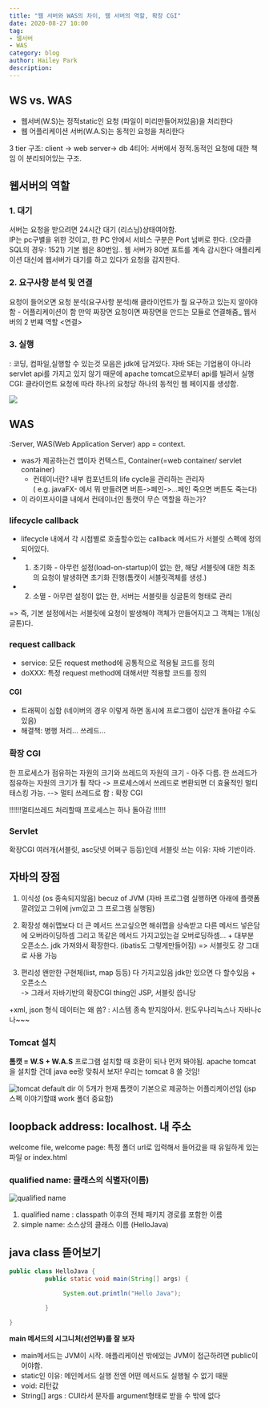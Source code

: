 ```yaml
---
title: "웹 서버와 WAS의 차이, 웹 서버의 역할, 확장 CGI"
date: 2020-08-27 10:00
tag:
- 웹서버
- WAS
category: blog
author: Hailey Park
description: 
---
```


## WS vs. WAS

- 웹서버(W.S)는 정적static인 요청 (파일이 미리만들어져있음)을 처리한다
- 웹 어플리케이션 서버(W.A.S)는 동적인 요청을 처리한다

3 tier 구조: client -> web server-> db
4티어: 서버에서 정적.동적인 요청에 대한 책임 이 분리되어있는 구조.

## 웹서버의 역할

### 1. 대기

서버는 요청을 받으려면 24시간 대기 (리스닝)상태여야함.  
IP는 pc구별을 위한 것이고, 한 PC 안에서 서비스 구분은 Port 넘버로 한다. (오라클 SQL의 경우: 1521)
기본 웹은 80번임.. 웹 서버가 80번 포트를 계속 감시한다
애플리케이션 대신에 웹서버가 대기를 하고 있다가 요청을 감지한다.

### 2. 요구사항 분석 및 연결

요청이 들어오면 요청 분석(요구사항 분석)해 클라이언트가 뭘 요구하고 있는지 알아야함 - 어플리케이션이 함
만약 짜장면 요청이면 짜장면을 만드는 모듈로 연결해줌_ 웹서버의 2 번쨰 역할 <연결>  

### 3. 실행

: 코딩, 컴파일,실행할 수 있는것 모음은 jdk에 담겨있다. 자바 SE는 기업용이 아니라 servlet api를 가지고 있지 않기 때문에 apache tomcat으로부터 api를 빌려서 실행  
CGI: 클라이언트 요청에 따라 하나의 요청당 하나의 동적인 웹 페이지를 생성함.  

![](https://img1.daumcdn.net/thumb/R1280x0/?scode=mtistory2&fname=https%3A%2F%2Fblog.kakaocdn.net%2Fdn%2FbNzqkt%2FbtqHjrvGsIl%2FszkOSSF10gv1zlvbcRBEH1%2Fimg.png)

## WAS

:Server, WAS(Web Application Server) app = context.

- was가 제공하는건 앱이자 컨텍스트, Container(=web container/ servlet container)
  - 컨테이너란? 내부 컴포넌트의 life cycle을 관리하는 관리자  
       ( e.g. javaFX- 에서 뭐 만들려면 버튼->페인->...페인 죽으면 버튼도 죽는다)  
- 이 라이프사이클 내에서 컨테이너인 톰캣이 무슨 역할을 하는가?

### lifecycle callback

- lifecycle 내에서 각 시점별로 호출할수있는 callback 메서드가 서블릿 스펙에 정의되어있다.
- 1) 초기화 - 아무런 설정(load-on-startup)이 없는 한, 해당 서블릿에 대한 최초의 요청이 발생하면 초기화 진행(톰캣이 서블릿객체를 생성.)
- 2) 소멸 - 아무런 설정이 없는 한, 서버는 서블릿을 싱글톤의 형태로 관리

=> 즉, 기본 설정에서는 서블릿에 요청이 발생해야 객체가 만들어지고 그 객체는 1개(싱글톤)다.

### request callback

- service: 모든 request method에 공통적으로 적용될 코드를 정의
- doXXX: 특정 request method에 대해서만 적용할 코드를 정의

#### CGI

- 트래픽이 심함 (네이버의 경우 이렇게 하면 동시에 프로그램이 십만개 돌아갈 수도 있음)
- 해결책: 병행 처리... 쓰레드...

### 확장 CGI

한 프로세스가 점유하는 자원의 크기와 쓰레드의 자원의 크기 - 아주 다름.
한 쓰레드가 점유하는 자원의 크기가 훨 작다 -> 프로세스에서 쓰레드로 변환되면 더 효율적인 멀티태스킹 가능.
--> 멀티 쓰레드로 함 : 확장 CGI

!!!!!!멀티쓰레드 처리할때 프로세스는 하나 돌아감 !!!!!!

### Servlet

확장CGI 여러개(서블릿, asc닷넷 어쩌구 등등)인데 서블릿 쓰는 이유: 자바 기반이라.

## 자바의 장점

1. 이식성 (os 종속되지않음) becuz of JVM (자바 프로그램 실행하면 아래에 플랫폼 깔려있고 그위에 jvm있고 그 프로그램 실행됨)
2. 확장성
해쉬맵보다 더 큰 메서드 쓰고싶으면 해쉬맵을 상속받고 다른 메서드 넣은담에 오버라이딩하셈 그리고 똑같은 메서드 가지고있는걸 오버로딩하셈... + 대부분 오픈소스. jdk 가져와서 확장한다. (ibatis도 그렇게만들어짐)
=> 서블릿도 걍 그대로 사용 가능

3. 편리성
왠만한 구현체(list, map 등등) 다 가지고있음 jdk만 있으면 다 할수있음 + 오픈소스  
-> 그래서 자바기반의 확장CGI thing인 JSP, 서블릿 씁니당  

+xml, json 형식 데이터는 왜 씀? : 시스템 종속 받지않아서. 윈도우나리눅스나 자바나c나~~~

### Tomcat 설치

**톰캣 = W.S + W.A.S**
프로그램 설치할 때 호환이 되나 먼저 봐야됨. apache tomcat을 설치할 건데 java ee랑 맞춰서 보자! 우리는 tomcat 8 쓸 것임!

![tomcat default dir](https://img1.daumcdn.net/thumb/R1280x0/?scode=mtistory2&fname=https%3A%2F%2Fblog.kakaocdn.net%2Fdn%2FenHKzG%2FbtqG7S2E9Le%2F424OYQJsPWejWzrox6yK90%2Fimg.png)
이 5개가 현재 톰캣이 기본으로 제공하는 어플리케이션임
(jsp 스펙 이야기할떄 work 폴더 중요함)

## loopback address: localhost. 내 주소

welcome file, welcome page: 특정 폴더 url로 입력해서 들어갔을 때 유일하게 있는 파일 or index.html

### qualified name: 클래스의 식별자(이름)

![qualified name](https://img1.daumcdn.net/thumb/R1280x0/?scode=mtistory2&fname=https%3A%2F%2Fblog.kakaocdn.net%2Fdn%2FcavSwE%2FbtqHlVQWdFR%2FHCOfFr6l4tmlKhbmqUPXy0%2Fimg.png)

1. qualified name : classpath 이후의 전체 패키지 경로를 포함한 이름
2. simple name: 소스상의 클래스 이름 (HelloJava)

## java class 뜯어보기

```java
public class HelloJava {
          public static void main(String[] args) {

               System.out.println("Hello Java");

          }

}
```

**main 메서드의 시그니처(선언부)를 잘 보자**

- main메서드는 JVM이 시작. 애플리케이션 밖에있는 JVM이 접근하려면 public이어야함.
- static인 이유: 메인메서드 실행 전엔 어떤 메서드도 실행될 수 없기 때문
- void: 리턴값
- String[] args : CUI라서 문자를 argument형태로 받을 수 밖에 없다
